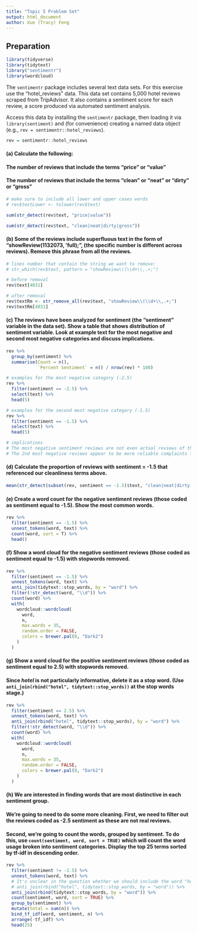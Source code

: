 ```yaml
---
title: "Topic 5 Problem Set"
output: html_document
author: Xue (Tracy) Feng
---
```


## Preparation

```r
library(tidyverse)
library(tidytext)
library("sentimentr")
library(wordcloud)
```

The `sentimentr` package includes several text data sets.  For this exercise use the "hotel_reviews" data.  This data set contains 5,000 hotel reviews scraped from TripAdvisor.  It also contains a sentiment score for each review, a score produced via automated sentiment analysis.

Access this data by installing the `sentimentr` package, then loading it via `library(sentiment)` and (for convenience) creating a named data object (e.g., `rev = sentimentr::hotel_reviews`).

```r
rev = sentimentr::hotel_reviews
```


#### (a) Calculate the following:
#### The number of reviews that include the terms "price" or "value"
#### The number of reviews that include the terms "clean" or "neat" or "dirty" or "gross"

```r

# make sure to include all lower and upper cases words
# rev$textLower <- tolower(rev$text)

sum(str_detect(rev$text, "price|value"))

sum(str_detect(rev$text, "clean|neat|dirty|gross"))

```


#### (b) Some of the reviews include superfluous text in the form of "showReview(1132073, 'full);", (the specific number is different across reviews).  Remove this phrase from all the reviews.

```r

# lines number that contain the string we want to remove:
# str_which(rev$text, pattern = "showReview\\(\\d+\\,.+;")

# before removal
rev$text[4031]

# after removal
rev$textRm <- str_remove_all(rev$text, "showReview\\(\\d+\\,.+;")
rev$textRm[4031]

```


#### (c) The reviews have been analyzed for sentiment (the "sentiment" variable in the data set). Show a table that shows distribution of sentiment variable. Look at example text for the most negative and second most negative categories and discuss implications.


```r

rev %>%
  group_by(sentiment) %>%
  summarise(Count = n(),
            `Percent Sentiment` = n() / nrow(rev) * 100)

# examples for the most negative category (-2.5)
rev %>%
  filter(sentiment == -2.5) %>%
  select(text) %>%
  head(5)

# examples for the second most negative category (-1.5)
rev %>%
  filter(sentiment == -1.5) %>%
  select(text) %>%
  head(5)

# implications
# The most negative sentiment reviews are not even actual reviews of the hotel. Sometimes its just a person with a bad taste in their mouth leaving a negative review and not justifying it with any facts. These are not reliable reviews.
# The 2nd most negative reviews appear to be more reliable complaints from the hotel guests.

```


#### (d) Calculate the proportion of reviews with sentiment = -1.5 that referenced our cleanliness terms above. 

```r

mean(str_detect(subset(rev, sentiment == -1.5)$text, "clean|neat|dirty|gross")) * 100

```


#### (e) Create a word count for the negative sentiment reviews (those coded as sentiment equal to -1.5).  Show the most common words.
```r

rev %>%
  filter(sentiment == -1.5) %>%
  unnest_tokens(word, text) %>%
  count(word, sort = T) %>%
  head()

```

#### (f) Show a word cloud for the negative sentiment reviews (those coded as sentiment equal to -1.5) with stopwords removed.
```r

rev %>%
  filter(sentiment == -1.5) %>%
  unnest_tokens(word, text) %>%
  anti_join(tidytext::stop_words, by = "word") %>%
  filter(!str_detect(word, "\\d")) %>%
  count(word) %>%
  with(
    wordcloud::wordcloud(
      word,
      n,
      max.words = 35,
      random.order = FALSE,
      colors = brewer.pal(8, "Dark2")
    )
  )

```

#### (g) Show a word cloud for the positive sentiment reviews (those coded as sentiment equal to 2.5) with stopwords removed.

#### Since _hotel_ is not particularly informative, delete it as a stop word.  (Use `anti_join(rbind("hotel", tidytext::stop_words))` at the stop words stage.)

```r

rev %>%
  filter(sentiment == 2.5) %>%
  unnest_tokens(word, text) %>%
  anti_join(rbind("hotel", tidytext::stop_words), by = "word") %>%
  filter(!str_detect(word, "\\d")) %>%
  count(word) %>%
  with(
    wordcloud::wordcloud(
      word,
      n,
      max.words = 35,
      random.order = FALSE,
      colors = brewer.pal(8, "Dark2")
    )
  )

```

#### (h) We are interested in finding words that are most distinctive in each sentiment group.

#### We're going to need to do some more cleaning.  First, we need to filter out the reviews coded as -2.5 sentiment as these are not real reviews.

#### Second, we're going to count the words, grouped by sentiment.  To do this, use `count(sentiment, word, sort = TRUE)` which will count the word usage broken into sentiment categories.  Display the top 25 terms sorted by tf-idf in descending order.


```r

rev %>%
  filter(sentiment != -2.5) %>%
  unnest_tokens(word, text) %>%
  # It's unclear in the question whether we should include the word "hotel" or not
  # anti_join(rbind("hotel", tidytext::stop_words, by = "word")) %>%
  anti_join(rbind(tidytext::stop_words, by = "word")) %>%
  count(sentiment, word, sort = TRUE) %>%
  group_by(sentiment) %>%
  mutate(total = sum(n)) %>%
  bind_tf_idf(word, sentiment, n) %>%
  arrange(-tf_idf) %>%
  head(25)

```

